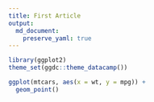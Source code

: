 ```yaml
---
title: First Article
output:
  md_document:
    preserve_yaml: true
---
```


```r
library(ggplot2)
theme_set(ggdc::theme_datacamp())
```


```r
ggplot(mtcars, aes(x = wt, y = mpg)) +
  geom_point()
```

